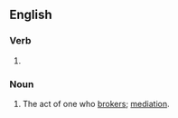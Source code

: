 ==English==

===Verb===
{{head|en|verb form}}

# {{present participle of|broker|lang=en|nocat=1}}

===Noun===
{{en-noun}}

# The act of one who [[broker]]s; [[mediation]].